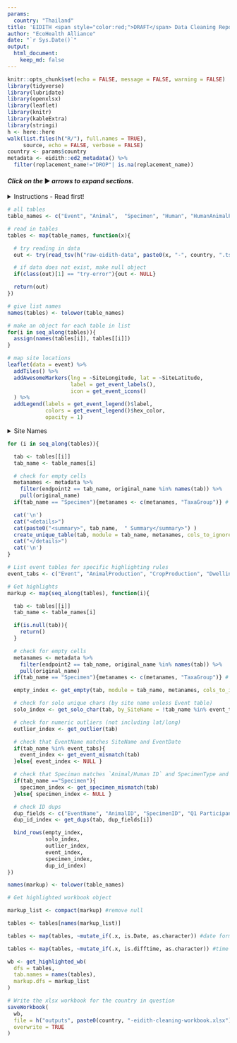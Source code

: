 ```yaml
---
params:
  country: "Thailand"
title: 'EIDITH <span style="color:red;">DRAFT</span> Data Cleaning Report: `r params$country`'
author: "EcoHealth Alliance"
date: "`r Sys.Date()`"
output:
  html_document:
    keep_md: false
---
```


```r
knitr::opts_chunk$set(echo = FALSE, message = FALSE, warning = FALSE)
library(tidyverse)
library(lubridate)
library(openxlsx)
library(leaflet) 
library(knitr)
library(kableExtra)
library(stringi)
h <- here::here
walk(list.files(h("R/"), full.names = TRUE),
     source, echo = FALSE, verbose = FALSE)
country <- params$country
metadata <- eidith::ed2_metadata() %>% 
  filter(replacement_name!="DROP"| is.na(replacement_name)) 

```

#### _Click on the_ ▶ _︎arrows to expand sections._

<details>
<summary>Instructions - Read first!</summary>
**How to use these reports?**

Here are a few guidelines for using these reports to begin the data
cleaning process. These reports were compiled automatically and may help
identify data that are incorrect or require review. Please be aware data
must still be checked manually by a person familiar with the data who
can identify mistakes and make corrections.

For each table, you may check your data through two mechanisms: the
summary in the html report and the associated tab in the Excel file.

**Html report:**

*Site Locations*: All of the sites your team has sampled are marked on
the map, color coded by concurrent sites (mouseover points to see site
names and concurrent site names). All of the independent sites are gray.
This map should be used to confirm the correct placement of all site
locations. For example, if you see a blue point that is far away from
the other blue points, you will need to check whether the GPS points are
accurate or if the concurrent site is mislabeled.

*Site Names*: Check all individual site names to confirm the spellings
are correct.

*Summary Tables:*

-   *Field*: refers to each column in the EIDITH table. The following
columns are not summarized in these tables: latitude/longitude,
notes/comments, event name, and ID fields.

-   *Values*: a summary of values that were entered into EIDITH

    -   **Character fields** (e.g. Season) contain the unique text along with the number of times each value was given. Responses that occur only once are highlighted green. 

        -   Please confirm the **spelling** is correct and check **whether any fields should be combined**. For example. if you have the following interfaces: in house (1); IN HUMAN DWELLING (43); in human dwelling (108), you know that the correct interface is: “in human dwelling” (you can confirm that on the EIDITH data entry app), so the other interfaces need to be corrected. 
        
        -   Note, if you collected data during Year 1 or before the app was fully developed, you will have more corrections to make.  For example, empty values in the CommunityEngagement field of the Event table will need to be filled in.

        -   Keep an eye out for **values that were only entered a few times**. For example, if you have the following for drinkingWaterShared: no (154); unknown (8); yes (2), you may want to confirm that there were two events/sites that truly have shared drinking water, or whether that was a mistake and all of them should be no/unknown.

    -   **Numeric and Date fields** (e.g. DurationDays) contain the entire range for all values in that column (e.g. 2-27).

        -   You are the best person to judge if that **range is reasonable** for your sites/animals. For example, if in your country/at your sites the only bats in the area are from two species of large fruit bats (say the typical arm length for both species is 140-160mm), and the range of the arm length on the html table is 21-160mm, then you should compare the EIDITH value of 21mm with your field data sheet to confirm the correct length that was measured.
        
    -    **“All empty”** is written if a column has no values entered.
    
            -   Please **confirm that it makes sense that you didn’t enter data for that column**. For example, if you never had a sick animal that you sampled, then it might make sense that the column for “ClinicalSignsOther” is all empty. Whereas a column like Country should never be all empty. 
            
-   *Count\_empty:* this is the number of rows that do not have a
value for that column. In general, you will want to double check the
columns that have empty values to confirm whether you need to make
corrections. Counts with zeros in the numerator indicate no empty
values.             

    -   For the majority of fields, the numerator is the total number of empty values for the given field and the denominator is the total number of rows in the table.  For certain fields, count_empty is adjusted to reflect the condition for which the field is relevant.  For example, NbrBeds is only required when DiseaseTransmissionInterfaces = "human hospital".  Therefore, the numerator is the number of times NbrBeds is empty when DiseaseTransmissionInterfaces = "human hospital", and the denominator is the number of times DiseaseTransmissionInterfaces = "human hospital". In other cases, where a field is entirely optional and no response is required, the count_empty is shown as "--". 

    -   Sometimes it makes sense that you have mostly empty data. For example:

        -   If it says 165/165, then the values column will corroborate that and say “all empty”.  If you only responded to one outbreak, count\_empty might be 160/165, which means that only 5 outbreak events were noted, which probably makes sense.
        
        -   In other cases, empty values point to an error. For example, if you have 2/165 empty from the Season column, you will need to make corrections for those 2 rows that are empty their Season.
        
**Excel file report:**

All of your data is listed in the Excel sheet (event, animal, specimens
etc are all separated by tabs). Please dig into these spreadsheets
beyond the checks below so you can get a good feel for the data and
**identify any issues that the automated check couldn’t find**. Also,
note that the automated check cannot determine whether a flag is
something that is correct or not, it can only indicate information that
you might want to double check.

There is a new column at the start of the
sheet called cleaning\_flags. This cell will have text in it and be
colored if the program identified something that needs to be checked in
that row. The text of the cleaning\_flags column will indicate what
issue needs to be checked and the column name (and column letter) that
needs to be checked in that row – be sure to check if the text is
wrapped by hitting the down arrow in the corner of the function bar (see
below) so you don’t miss any data to check.  
![](./media/image1.png){width="4in"
height="1.3in"}

In addition to noting the issues in the cleaning\_flags column, cells
with values that need to be checked are colored:

-   Bright green means it is a unique value.

    -   On the event table, values are highlighted if they are unique within the *entire* table. On all other tables, values are highlighted if they are unique for the given *site name. *

    -   A unique value may be fine (e.g., an independent site that was only visited one time at the start of PREDICT 2), or it could indicate a mistake (e.g. in Season if it is spelled “Dri” instead of “Dry”).

    -   While the system will pick up these misspellings, if you spell it wrong multiple times it won’t show up as an issue in the Excel file – though you should see it in the list of unique values on the html file.

-   Gray means no value was entered in that row (it is empty). 

    -  Please check to confirm whether you have data for that row to update EIDITH.  Note, for certain fields, the highlighting is applied only in cases where the field is relevant.  For example, empty values in CommunityEngagementDate are highlighted gray only when CommunityEngagement = "yes".

-   The whole row is light green:

    -   This means that there were notes given for this entry. **Always
    check all notes**, in case you noted that something was recorded
    incorrectly and needs to be changed.

-   Purple means there is a duplicate value for something that should be
unique (i.e., EventName, Animal\_ID, Specimen\_ID, ParticipantID)

-   Orange means that the event name does not match the site name and
date or that the specimen name does not match the indicated sample
type or medium (based on the original definitions at the launch of
the EIDITH App). If you were collecting samples before the naming
became standardized, you will notice many issues.

    -   Please confirm with the field data that the specimen type and
    medium are correct in EIDITH.

    -   **DO NOT change specimen IDs to match the EIDITH format IF THE
    TUBE STILL HAS THE ORIGINAL ID!** In this case, we will leave
    the ID as it was given originally in order to be able to match
    the samples with the metadata. If you note that the ID entered
    into EIDITH is actually incorrect from what is written on the
    tube in your freezers, then you can change it.

-   Yellow means that the value is a numeric outlier, defined as greater
than the 75th percentile + 2.5 \* inter-quartile range (IQR) or less
than the 25th percentile - 2.5 \* IQR.

To facilitate the cleaning please make use of the filter buttons.  You can filter the cleaning\_flag column to remove the blanks and see all of the rows with values that need to be checked.  You can also filter each of the columns by color, so if you just want to see the unique values, you can filter by bright green

**Making and submitting corrections:**

If you need to make a correction, you can edit the provided Excel sheet
using the following steps. See the example image below.

1.  In Excel, insert a column to the right of the data that needs to be
changed and give it the heading "change to:". Change the heading
text to red.

2.  Leave the original data as it is and enter what you want the data
changed to in the newly inserted column. Highlight the new values in
red also.

3.  If updating data that contains multiple values, in the "change to:"
column enter the values as they should appear once the updates are
complete. For example, if the Insect Vectors column currently shows
"mosquito; tick" and you want to add sand fly, enter "mosquito; sand
fly; tick" in the newly inserted column.

4.  Do the same for every column of data that needs changing.

5.  Do NOT delete any columns in the extracts.

6.  Save the file it as an .xls file to retain the formatting.

7.  Send the file to <technology@eidith.org> and CC your country liason
and <rostal@ecohealthalliance.org>. Indicate in the email which
sheets have changes.

![](./media/image3.png){width="4.5in"
height="3.8in"}  

</details>

```r

# all tables
table_names <- c("Event", "Animal",  "Specimen", "Human", "HumanAnimalProduction", "HumanCropProduction", "HumanExtractiveIndustry", "HumanHospitalWorker", "HumanHunter", "HumanMarket", "HumanRestaurant", "HumanSickPerson", "HumanTemporarySettlements", "HumanZoo", "AnimalProduction", "CropProduction", "Dwellings", "ExtractiveIndustry", "MarketValueChain", "NaturalAreas", "WildlifeRestaurant",  "ZooSanctuary")

# read in tables
tables <- map(table_names, function(x){

  # try reading in data
  out <- try(read_tsv(h("raw-eidith-data", paste0(x, "-", country, ".tsv.gz")),  col_types = get(paste(tolower(x), "specs", sep="_"))), silent=TRUE)

  # if data does not exist, make null object
  if(class(out)[1] == "try-error"){out <- NULL}

  return(out)
})

# give list names
names(tables) <- tolower(table_names)

# make an object for each table in list
for(i in seq_along(tables)){
  assign(names(tables[i]), tables[[i]])
}
```

```r
# map site locations
leaflet(data = event) %>%
  addTiles() %>%
  addAwesomeMarkers(lng = ~SiteLongitude, lat = ~SiteLatitude,
                    label = get_event_labels(),
                    icon = get_event_icons()
  ) %>%
  addLegend(labels = get_event_legend()$label,
            colors = get_event_legend()$hex_color,
            opacity = 1)

```

<details>
<summary>Site Names</summary>
```r
event %>%
  group_by(SiteName) %>%
  count() %>%
  ungroup() %>%
  mutate(SiteName = stri_join(SiteName, " (", n, ")")) %>%
  select(-n) %>%
  kable(format = "html", escape = FALSE) %>%
  kable_styling()

```
</details>

```r

for (i in seq_along(tables)){

  tab <- tables[[i]]
  tab_name <- table_names[i]

  # check for empty cells
  metanames <- metadata %>%
    filter(endpoint2 == tab_name, original_name %in% names(tab)) %>%
    pull(original_name)
  if(tab_name == "Specimen"){metanames <- c(metanames, "TaxaGroup")} # include taxa group in specimen table for human samples despite being marked as DROP

  cat('\n')
  cat("<details>")
  cat(paste0("<summary>", tab_name,  " Summary</summary>") )
  create_unique_table(tab, module = tab_name, metanames, cols_to_ignore = c("Notes", "Comment", "SiteName", "ID", "EventName", "^Class$", "^Order$", "^Family$", "^Genus$", "Species", "Latitude", "Longitude"), do_not_count_empty = c("[Nn]otes", "[Cc]omment", "^Class$", "^Order$", "^Family$", "^Genus$", "Species", "OutbreakName", "InterfacesAnimalsSampled", "InterfacesHumansSampled", "CommunityEngagement", "TagAndOtherID", "[a-zA-Z]Width$", "[a-zA-Z]Height$", "[a-zA-Z]Length$", "^Container$", "StorageMethod", "StorageFacility", "StorageLocation", "LiveStateProv", "LiveLatitude", "LiveLongitude", "LivelihoodGroup\\(s\\)IfOther", "WorkLocation", "TravelledCity Loc [2-6]","Latitude Loc [2-6]", "Longitude Loc [2-6]", "Contact with", "[a-zA-Z]OutbreakDeaths")) %>% print()
  cat("</details>")
  cat('\n')
}
```

```r
# List event tables for specific highlighting rules 
event_tabs <- c("Event", "AnimalProduction", "CropProduction", "Dwellings", "ExtractiveIndustry", "MarketValueChain", "NaturalAreas", "WildlifeRestaurant", "ZooSanctuary") #

# Get highlights
markup <- map(seq_along(tables), function(i){

  tab <- tables[[i]]
  tab_name <- table_names[i]

  if(is.null(tab)){
    return()
  }

  # check for empty cells
  metanames <- metadata %>%
    filter(endpoint2 == tab_name, original_name %in% names(tab)) %>%
    pull(original_name)
  if(tab_name == "Specimen"){metanames <- c(metanames, "TaxaGroup")} # include taxa group in specimen table for human samples despite being marked as DROP

  empty_index <- get_empty(tab, module = tab_name, metanames, cols_to_ignore = c("[Nn]otes", "[Cc]omment", "^Class$", "^Order$", "^Family$", "^Genus$", "Species", "OutbreakName", "InterfacesAnimalsSampled", "InterfacesHumansSampled", "CommunityEngagement", "TagAndOtherID", "[a-zA-Z]Width$", "[a-zA-Z]Height$", "[a-zA-Z]Length$", "^Container$", "StorageMethod", "StorageFacility", "StorageLocation", "LiveStateProv", "LiveLatitude", "LiveLongitude", "LivelihoodGroup\\(s\\)IfOther", "WorkLocation", "TravelledCity Loc [2-6]","Latitude Loc [2-6]", "Longitude Loc [2-6]", "Contact with", "[a-zA-Z]OutbreakDeaths"))

  # check for solo unique chars (by site name unless Event table)
  solo_index <- get_solo_char(tab, by_SiteName = !tab_name %in% event_tabs)

  # check for numeric outliers (not including lat/long)
  outlier_index <- get_outlier(tab)

  # check that EventName matches SiteName and EventDate
  if(tab_name %in% event_tabs){
    event_index <- get_event_mismatch(tab)
  }else{ event_index <- NULL }

  # check that Speciman matches `Animal/Human ID` and SpecimenType and Media
  if(tab_name =="Specimen"){
    specimen_index <- get_specimen_mismatch(tab)
  }else{ specimen_index <- NULL }

  # check ID dups
  dup_fields <- c("EventName", "AnimalID", "SpecimenID", "Q1 ParticipantID", rep("ParticipantID", 10), rep("EventName", 8))
  dup_id_index <- get_dups(tab, dup_fields[i])

  bind_rows(empty_index,
            solo_index,
            outlier_index,
            event_index,
            specimen_index,
            dup_id_index)
})

names(markup) <- tolower(table_names)
```


```r

# Get highlighted workbook object

markup_list <- compact(markup) #remove null

tables <- tables[names(markup_list)]

tables <- map(tables, ~mutate_if(.x, is.Date, as.character)) #date formatting before sending to excel

tables <- map(tables, ~mutate_if(.x, is.difftime, as.character)) #time formatting before sending to excel

wb <- get_highlighted_wb(
  dfs = tables,
  tab.names = names(tables),
  markup.dfs = markup_list
)

```

```r
# Write the xlsx workbook for the country in question
saveWorkbook(
  wb,
  file = h("outputs", paste0(country, "-eidith-cleaning-workbook.xlsx")),
  overwrite = TRUE
)
```
